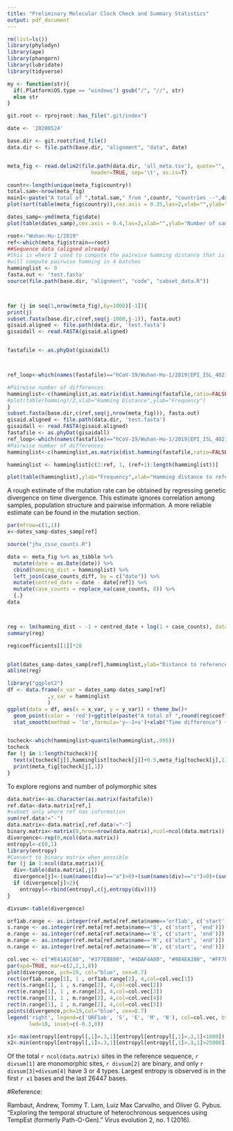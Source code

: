 ```yaml
---
title: "Preliminary Molecular Clock Check and Summary Statistics"
output: pdf_document
---
```


```r
rm(list=ls())
library(phylodyn)
library(ape)
library(phangorn)
library(lubridate)
library(tidyverse)

my <- function(str){
  if(.Platform$OS.type == "windows") gsub("/", "//", str)
  else str
}

git.root <- rprojroot::has_file(".git/index")

date <- '20200524'

base.dir <- git.root$find_file()
data.dir <- file.path(base.dir, "alignment", "data", date)


meta_fig <- read.delim2(file.path(data.dir, 'all_meta.tsv'), quote="",
                           header=TRUE, sep='\t', as.is=T)

countr<-length(unique(meta_fig$country))
total.sam<-nrow(meta_fig)
main1<-paste("A total of ",total.sam," from ",countr, "countries --",date(),collapse="")
plot(sort(table(meta_fig$country)),cex.axis = 0.35,las=2,xlab="",ylab="Number of samples",main="")

```


```r
dates_samp<-ymd(meta_fig$date)
plot(table(dates_samp),cex.axis = 0.4,las=2,xlab="",ylab="Number of samples",main="Sequences by date")
```


```r
root<-"Wuhan-Hu-1/2019"
ref<-which(meta_fig$strain==root)
##Sequence data (aligned already)
#this is where I used to compute the pairwise hamming distance that is difficult 
#will compute pairwise hamming in 4 batches
hamminglist <- 0
fasta.out <- 'test.fasta'
source(file.path(base.dir, "alignment", "code", "subset_data.R"))



for (j in seq(1,nrow(meta_fig),by=1000)[-1]){
print(j)
subset.fasta(base.dir,c(ref,seq(j-1000,j-1)), fasta.out)
gisaid.aligned <- file.path(data.dir, 'test.fasta')
gisaidall <- read.FASTA(gisaid.aligned)


fastafile <- as.phyDat(gisaidall)



ref_loop<-which(names(fastafile)=="hCoV-19/Wuhan-Hu-1/2019|EPI_ISL_402125|2019-12-31")

#Pairwise number of differences
hamminglist<-c(hamminglist,as.matrix(dist.hamming(fastafile,ratio=FALSE))[ref_loop,-ref_loop])
#plot(table(hamming)/2,xlab="Hamming Distance",ylab="Frequency")
}
subset.fasta(base.dir,c(ref,seq(j,nrow(meta_fig))), fasta.out)
gisaid.aligned <- file.path(data.dir, 'test.fasta')
gisaidall <- read.FASTA(gisaid.aligned)
fastafile <- as.phyDat(gisaidall)
ref_loop<-which(names(fastafile)=="hCoV-19/Wuhan-Hu-1/2019|EPI_ISL_402125|2019-12-31")
#Pairwise number of differences
hamminglist<-c(hamminglist,as.matrix(dist.hamming(fastafile,ratio=FALSE))[ref_loop,-ref_loop])

hamminglist <- hamminglist[c(2:ref, 1, (ref+1):length(hamminglist))]

```


```r
plot(table(hamminglist),ylab="Frequency",xlab="Hamming distance to reference")
```

A rough estimate of the mutation rate can be obtained by regressing genetic divergence on time divergence. This estimate ignores correlation among samples, population structure and pairwise information. A more reliable estimate can be found in the mutation section.

```r
par(mfrow=c(1,1))
x<-dates_samp-dates_samp[ref]

source("jhu_csse_counts.R")

data <- meta_fig %>% as_tibble %>%
  mutate(date = as.Date(date)) %>%
  cbind(hamming_dist = hamminglist) %>%
  left_join(case_counts_diff, by = c("date")) %>%
  mutate(centred_date = date - date[ref]) %>%
  mutate(case_counts = replace_na(case_counts, 0)) %>%
  {.}
data



reg <- lm(hamming_dist ~ -1 + centred_date + log(1 + case_counts), data = data)
summary(reg)

reg$coefficients[[1]]*28


plot(dates_samp-dates_samp[ref],hamminglist,ylab="Distance to reference",xlab="Time difference (Days)",main=paste("A total of ",round(reg$coefficients[[1]]*28,2)," of mutations per month",sep=""))
abline(reg)

library("ggplot2")
df <- data.frame(x_var = dates_samp-dates_samp[ref] 
             ,y_var = hamminglist
             )
ggplot(data = df, aes(x = x_var, y = y_var)) + theme_bw()+
  geom_point(color = 'red')+ggtitle(paste("A total of ",round(reg$coefficients[[1]]*28,2)," of mutations per month",sep=""))+
  stat_smooth(method = 'lm',formula='y~-1+x')+xlab("Time difference") + ylab("Distance to reference") +ylim(0,40)


tocheck<-which(hamminglist>quantile(hamminglist,.995))
tocheck
for (j in 1:length(tocheck)){
  text(x[tocheck[j]],hamminglist[tocheck[j]]+0.5,meta_fig[tocheck[j],1],cex=.5)
  print(meta_fig[tocheck[j],1])
}
```

To explore regions and number of polymorphic sites
```r
data.matrix<-as.character(as.matrix(fastafile))
ref.data<-data.matrix[ref,]
#subset only where ref has information
sum(ref.data!="-")
data.matrix<-data.matrix[,ref.data!="-"]
binary.matrix<-matrix(0,nrow=nrow(data.matrix),ncol=ncol(data.matrix))
divergence<-rep(0,ncol(data.matrix))
entropyl<-c(0,1)
library(entropy)
#Convert to binary matrix when possible
for (j in 1:ncol(data.matrix)){
  div<-table(data.matrix[,j])
  divergence[j]<-(sum(names(div)=="a")>0)+(sum(names(div)=="c")>0)+(sum(names(div)=="t")>0)+(sum(names(div)=="g")>0)
  if (divergence[j]>2){
    entropyl<-rbind(entropyl,c(j,entropy(div)))}
}

divsum<-table(divergence)
```

```r
orf1ab.range <- as.integer(ref.meta[ref.meta$name=='orf1ab', c('start', 'end')])
s.range <- as.integer(ref.meta[ref.meta$name=='S', c('start', 'end')])
e.range <- as.integer(ref.meta[ref.meta$name=='E', c('start', 'end')])
m.range <- as.integer(ref.meta[ref.meta$name=='M', c('start', 'end')])
n.range <- as.integer(ref.meta[ref.meta$name=='N', c('start', 'end')])

col.vec <- c("#E41A1C80", "#377EB880", "#4DAF4A80", "#984EA380", "#FF7F0080")
par(xpd=TRUE, mar=c(2,2,1,8))
plot(divergence, pch=19, col="blue", cex=0.7)
rect(orf1ab.range[1], 1 , orf1ab.range[2], 4,col=col.vec[1])
rect(s.range[1], 1 , s.range[2], 4,col=col.vec[2])
rect(e.range[1], 1 , e.range[2], 4,col=col.vec[3])
rect(m.range[1], 1 , m.range[2], 4,col=col.vec[4])
rect(n.range[1], 1 , n.range[2], 4,col=col.vec[5])
points(divergence,pch=19,col="blue", cex=0.7)
legend('right', legend=c('ORF1ab', 'S', 'E', 'M', 'N'), col=col.vec, bty='n',
       lwd=10, inset=c(-0.3,0))

x1<-max(entropyl[entropyl[,1]>.3,1][entropyl[entropyl[,1]>.3,1]<1000])
x2<-min(entropyl[entropyl[,1]>.3,1][entropyl[entropyl[,1]>.3,1]>25000])
```


Of the total `r ncol(data.matrix)` sites in the reference sequence, `r divsum[1]` are monomorphic sites, `r divsum[2]` are binary, and only `r divsum[3]+divsum[4]` have 3 or 4 types. Largest entropy is observed is in the first `r x1` bases and the last 26447 bases.



#Reference:

Rambaut, Andrew, Tommy T. Lam, Luiz Max Carvalho, and Oliver G. Pybus. "Exploring the temporal structure of heterochronous sequences using TempEst (formerly Path-O-Gen)." Virus evolution 2, no. 1 (2016).

